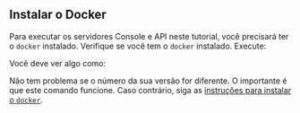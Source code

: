 
## Instalar o Docker

Para executar os servidores Console e API neste tutorial, você precisará ter o `docker` instalado.
Verifique se você tem o `docker` instalado. Execute:

<TerminalCommand code="docker --version" />

Você deve ver algo como:

<DockerVersionOutput />

Não tem problema se o número da sua versão for diferente. O importante é que este comando funcione.
Caso contrário, siga as [instruções para instalar o `docker`][install docker].

[install docker]: https://docs.docker.com/get-docker/
